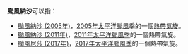 {{NoteTA
|G1=Weather
|G2=TyphoonNew
|G3=TyphoonOld
|G4=Weather
|G5=單位
|G6=地名
}}
'''颱風納沙'''可以指：

* [[颱風納沙_(2005年)|颱風納沙 (2005年)]]，[[2005年太平洋颱風季|2005年太平洋颱風季]]的一個[[熱帶氣旋|熱帶氣旋]]。
* [[颱風納沙_(2011年)|颱風納沙 (2011年)]]，[[2011年太平洋颱風季|2011年太平洋颱風季]]的一個熱帶氣旋。
* [[颱風尼莎_(2017年)|颱風尼莎 (2017年)]]，[[2017年太平洋颱風季|2017年太平洋颱風季]]的一個熱帶氣旋。

{{消歧義|cat=熱帶氣旋消歧義}}
{{start box}}
{{succession box|[[颱風桑卡|桑卡]]|[[颱風海棠|海棠]]|太平洋颱風季名稱|納沙}}
{{end box}}
{{太平洋颱風季熱帶氣旋名單}}